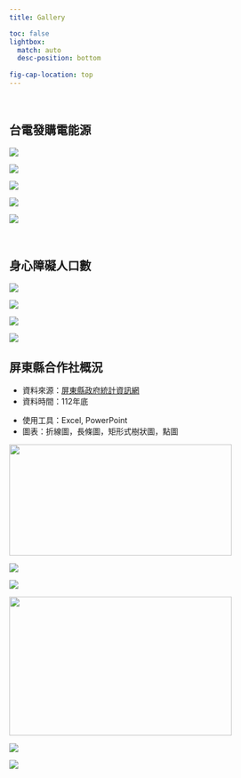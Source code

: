 ```yaml
---
title: Gallery

toc: false
lightbox: 
  match: auto
  desc-position: bottom
  
fig-cap-location: top
---
```


<br>

## 台電發購電能源

::: {layout-ncol="3"}
![](DataViz_Gallery/發電能源/能源佔比.png){group="台電能源"}

![](DataViz_Gallery/發電能源/主要能源歷年發購電量.png){group="台電能源"}

![](DataViz_Gallery/發電能源/近年主要能源發購電量.png){group="台電能源"}

![](DataViz_Gallery/發電能源/自發電比例.png){group="台電能源"}

![](DataViz_Gallery/發電能源/發電整合.png){group="台電能源"}
:::

<br>

## 身心障礙人口數

::: {layout-ncol="3"}
![](DataViz_Gallery/身心障礙者人數/身心障礙者佔總人口數比率.png){group="身心障礙"}

![](DataViz_Gallery/身心障礙者人數/各類別身心障礙者人數_modified.png){group="身心障礙"}

![](DataViz_Gallery/身心障礙者人數/高雄_各類別.png){group="身心障礙"}

![](DataViz_Gallery/身心障礙者人數/近10年全台身心障礙者人數佔總人口比率.png){group="身心障礙"}
:::

## 屏東縣合作社概況

::: {layout-ncol="2"}
::: {#first-column}
-   資料來源：[屏東縣政府統計資訊網](https://google.com)
-   資料時間：112年底
:::

::: {#second-column}
-   使用工具：Excel, PowerPoint
-   圖表：折線圖，長條圖，矩形式樹狀圖，點圖
:::
:::

::: {layout-ncol="3"}
![](DataViz_Gallery/合作社概況/合作社數量.png){group="合作社" height="200" width="400"}

![](DataViz_Gallery/合作社概況/社廠員數.png){group="合作社"}

![](DataViz_Gallery/合作社概況/專營合作社主要類別組成.png){group="合作社"}

![](DataViz_Gallery/合作社概況/個人社員.png){group="合作社" height="250" width="400"}

![](DataViz_Gallery/合作社概況/個人社員性別比.png){group="合作社"}

![](DataViz_Gallery/合作社概況/股金總額.png){group="合作社"}
:::
